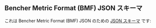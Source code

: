 
## Bencher Metric Format (BMF) JSON スキーマ

これは Bencher Metric Format (BMF) JSON のための [JSON スキーマ][json schema] です:

<BmfSchema />

[json schema]: https://json-schema.org/draft-07/json-schema-release-notes